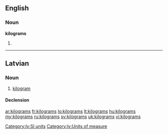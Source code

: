 ==English==

===Noun===
'''kilograms'''

# {{plural of|[[kilogram]]}}

----

==Latvian==

===Noun===
{{lv-noun|m|1st}}

# [[kilogram]]

====Declension====
{{lv-decl-noun|kilogram|s|1st}}

[[Category:lv:SI units]]
[[Category:lv:Units of measure]]

[[ar:kilograms]]
[[fr:kilograms]]
[[lo:kilograms]]
[[lt:kilograms]]
[[hu:kilograms]]
[[my:kilograms]]
[[ru:kilograms]]
[[sv:kilograms]]
[[uk:kilograms]]
[[vi:kilograms]]